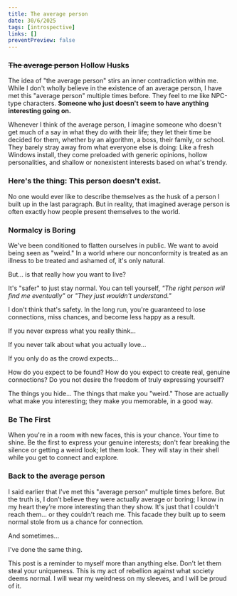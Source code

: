 ```yaml
---
title: The average person
date: 30/6/2025
tags: [introspective]
links: []
preventPreview: false
---
```

### ~~The average person~~ Hollow Husks
The idea of "the average person" stirs an inner contradiction within me. While I don't wholly believe in the existence of an average person, I have met this "average person" multiple times before. They feel to me like NPC-type characters. **Someone who just doesn't seem to have anything interesting going on.**

Whenever I think of the average person, I imagine someone who doesn't get much of a say in what they do with their life; they let their time be decided for them, whether by an algorithm, a boss, their family, or school. They barely stray away from what everyone else is doing: Like a fresh Windows install, they come preloaded with generic opinions, hollow personalities, and shallow or nonexistent interests based on what's trendy.

### Here's the thing: This person doesn't exist.
No one would ever like to describe themselves as the husk of a person I built up in the last paragraph. But in reality, that imagined average person is often exactly how people present themselves to the world.

### Normalcy is Boring
We've been conditioned to flatten ourselves in public. We want to avoid being seen as "weird." In a world where our nonconformity is treated as an illness to be treated and ashamed of, it's only natural.

But... is that really how you want to live?

It's "safer" to just stay normal. You can tell yourself, *"The right person will find me eventually"* or *"They just wouldn't understand."*

I don't think that's safety. In the long run, you're guaranteed to lose connections, miss chances, and become less happy as a result.

If you never express what you really think...

If you never talk about what you actually love...

If you only do as the crowd expects...

How do you expect to be found? How do you expect to create real, genuine connections? Do you not desire the freedom of truly expressing yourself?

The things you hide... The things that make you "weird." Those are actually what make you interesting; they make you memorable, in a good way.

### Be The First
When you're in a room with new faces, this is your chance. Your time to shine. Be the first to express your genuine interests; don't fear breaking the silence or getting a weird look; let them look. They will stay in their shell while you get to connect and explore.

### Back to the average person
I said earlier that I've met this "average person" multiple times before. But the truth is, I don’t believe they were actually average or boring; I know in my heart they’re more interesting than they show. It's just that I couldn't reach them... or they couldn't reach me. This facade they built up to seem normal stole from us a chance for connection.

And sometimes...

I've done the same thing.

This post is a reminder to myself more than anything else. Don't let them steal your uniqueness. This is my act of rebellion against what society deems normal. I will wear my weirdness on my sleeves, and I will be proud of it.